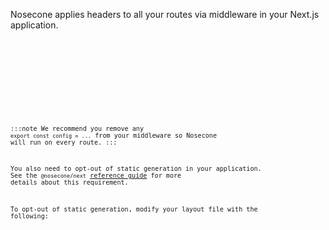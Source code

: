 


Nosecone applies headers to all your routes via middleware in your Next.js
application.

<SelectableContent client:load syncKey="language" frameworkSwitcher>
  <div slot="TS" slotIdx="1">
    <Code code={Step2MiddlewareTS} lang="ts" title="middleware.ts" />
  </div>
  <div slot="JS" slotIdx="2">
    <Code code={Step2MiddlewareJS} lang="js" title="middleware.js" />
  </div>
</SelectableContent>

:::note
We recommend you remove any `export const config = ...` from your middleware so
Nosecone will run on every route.
:::

You also need to opt-out of static generation in your application. See the
`@nosecone/next` [reference guide](/nosecone/reference#noseconenext) for more
details about this requirement.

To opt-out of static generation, modify your layout file with the following:

<SelectableContent client:load syncKey="language" frameworkSwitcher>
  <div slot="TS (Next.js 15)" slotIdx="1">
    <Code
      code={Step2LayoutConnectionTS}
      lang="ts"
      title="app/layout.tsx"
      ins={[1, 5, 6]}
    />
  </div>
  <div slot="JS (Next.js 15)" slotIdx="2">
    <Code
      code={Step2LayoutConnectionJS}
      lang="js"
      title="app/layout.jsx"
      ins={[1, 4, 5]}
    />
  </div>
  <div slot="TS (Next.js 14)" slotIdx="3">
    <Code
      code={Step2LayoutNoCacheTS}
      lang="ts"
      title="app/layout.tsx"
      ins={[1, 5, 6]}
    />
  </div>
  <div slot="JS (Next.js 14)" slotIdx="4">
    <Code
      code={Step2LayoutNoCacheJS}
      lang="js"
      title="app/layout.jsx"
      ins={[1, 4, 5]}
    />
  </div>
</SelectableContent>
